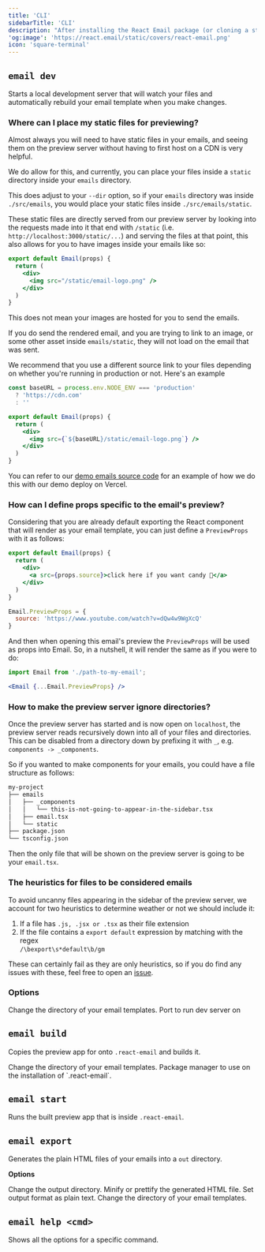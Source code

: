 ```yaml
---
title: 'CLI'
sidebarTitle: 'CLI'
description: "After installing the React Email package (or cloning a starter), you can start using the command line interface (CLI)."
'og:image': 'https://react.email/static/covers/react-email.png'
icon: 'square-terminal'
---
```


## `email dev`

Starts a local development server that will watch your files and automatically rebuild 
your email template when you make changes.

### Where can I place my static files for previewing?

Almost always you will need to have static files in your emails, and seeing
them on the preview server without having to first host on a CDN is very helpful.

We do allow for this, and currently, you can place your files inside a `static` 
directory inside your `emails` directory. 

This does adjust to your `--dir` option, so if your `emails` directory was inside
`./src/emails`, you would place your static files inside `./src/emails/static`.

These static files are directly served from our preview server by looking into the
requests made into it that end with `/static` (i.e. `http://localhost:3000/static/...`) and serving the files at that point,
this also allows for you to have images inside your emails like so:

```jsx
export default Email(props) {
  return (
    <div>
      <img src="/static/email-logo.png" />
    </div>
  )
}
```

<Info>
  This does not mean your images are hosted for you to send the emails.

  If you do send the rendered email, and you are trying to link to an image, 
  or some other asset inside `emails/static`, they will not load on the email that was sent.

  We recommend that you use a different source link to your files depending on whether you're
  running in production or not. Here's an example

```jsx
const baseURL = process.env.NODE_ENV === 'production' 
  ? 'https://cdn.com' 
  : ''

export default Email(props) {
  return (
    <div>
      <img src={`${baseURL}/static/email-logo.png`} />
    </div>
  )
}
```
  You can refer to our [demo emails source code](https://demo.react.email/preview/vercel-invite-user.tsx?view=source) 
  for an example of how we do this with our demo deploy on Vercel.
</Info>

### How can I define props specific to the email's preview?

Considering that you are already default exporting the React component
that will render as your email template, you can just define a `PreviewProps` with it as follows:

```jsx Email template
export default Email(props) {
  return (
    <div>
      <a src={props.source}>click here if you want candy 👀</a>
    </div>
  )
}

Email.PreviewProps = {
  source: 'https://www.youtube.com/watch?v=dQw4w9WgXcQ'
}
```

And then when opening this email's preview the `PreviewProps` 
will be used as props into Email. So, in a nutshell, it will render the same as if you were to do:

```jsx Another file
import Email from './path-to-my-email';

<Email {...Email.PreviewProps} />
```

### How to make the preview server ignore directories?

Once the preview server has started and is now open on `localhost`, the preview server
reads recursively down into all of your files and directories. This can be disabled
from a directory down by prefixing it with `_`, e.g. `components -> _components`. 

So if you wanted to make components for your emails, you could have a file structure as follows:

```bash
my-project
├── emails
│   ├── _components
│   │   └── this-is-not-going-to-appear-in-the-sidebar.tsx
│   ├── email.tsx
│   └── static
├── package.json
└── tsconfig.json
```

Then the only file that will be shown on the preview server is going to be your `email.tsx`.

### The heuristics for files to be considered emails

To avoid uncanny files appearing in the sidebar of the preview server,
we account for two heuristics to determine weather or not we should
include it:

1. If a file has `.js, .jsx or .tsx` as their file extension
2. If the file contains a `export default` expression by matching with the regex<br/>
`/\bexport\s*default\b/gm`

These can certainly fail as they are only heuristics, so if you do find
any issues with these, feel free to open an [issue](https://github.com/resend/react-email/issues).

### Options

<ResponseField name="--dir" type="string" default="emails">
  Change the directory of your email templates.
</ResponseField>
<ResponseField name="--port" type="string" default="3000">
  Port to run dev server on
</ResponseField>

## `email build`

Copies the preview app for onto `.react-email` and builds it.

<ResponseField name="--dir" type="string" default="emails">
  Change the directory of your email templates.
</ResponseField>
<ResponseField name="--packageManager" type="string" default="npm">
  Package manager to use on the installation of `.react-email`.
</ResponseField>

## `email start`

Runs the built preview app that is inside `.react-email`.

## `email export`

Generates the plain HTML files of your emails into a `out` directory.

**Options**

<ResponseField name="--outDir" type="string" default="out">
  Change the output directory.
</ResponseField>
<ResponseField name="--pretty" type="boolean" default="false">
  Minify or prettify the generated HTML file.
</ResponseField>
<ResponseField name="--plainText" type="boolean" default="false">
  Set output format as plain text.
</ResponseField>
<ResponseField name="--dir" type="string" default="emails">
  Change the directory of your email templates.
</ResponseField>

## `email help <cmd>`

Shows all the options for a specific command.
